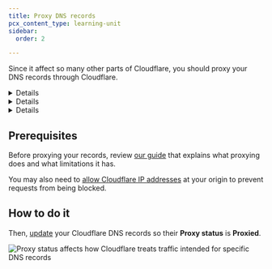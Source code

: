 ```yaml
---
title: Proxy DNS records
pcx_content_type: learning-unit
sidebar:
  order: 2

---
```



Since it affect so many other parts of Cloudflare, you should proxy your DNS records through Cloudflare.

<Details header="What is DNS?">

DNS stands for Domain Name System.

Without DNS, we would have to remember long strings of numbers to access our favorite websites. With DNS, you just have to remember something like `example.com` and your browser goes to an IP address like `192.0.2.1`.

For more details on DNS, refer to the [Learning Center](https://www.cloudflare.com/learning/dns/what-is-dns/).

</Details>

<Details header="What are DNS records?">

DNS records are instructions that live in authoritative DNS servers and provide information about a domain including what IP address is associated with that domain and how to handle requests for that domain.

* [DNS records (concept)](https://www.cloudflare.com/learning/dns/dns-records/)
* [DNS records in Cloudflare](/dns/manage-dns-records/reference/dns-record-types/)
* [Manage DNS records](/dns/manage-dns-records/how-to/create-dns-records/)

</Details>

<Details header="What is 'proxying my DNS through Cloudflare'?">

<Render file="proxied-records-definition" product="dns" />

* [Reverse proxy (definition)](https://www.cloudflare.com/learning/cdn/glossary/reverse-proxy/)
* [How Cloudflare works](/fundamentals/concepts/how-cloudflare-works/)
* [DNS record proxy status](/dns/manage-dns-records/reference/proxied-dns-records/)

</Details>

## Prerequisites

Before proxying your records, review [our guide](/dns/manage-dns-records/reference/proxied-dns-records/) that explains what proxying does and what limitations it has.

You may also need to [allow Cloudflare IP addresses](/fundamentals/concepts/cloudflare-ip-addresses/) at your origin to prevent requests from being blocked.

## How to do it

Then, [update](/dns/manage-dns-records/how-to/create-dns-records/#edit-dns-records) your Cloudflare DNS records so their **Proxy status** is **Proxied**.

![Proxy status affects how Cloudflare treats traffic intended for specific DNS records](~/assets/images/dns/proxy-status-screenshot.png)
